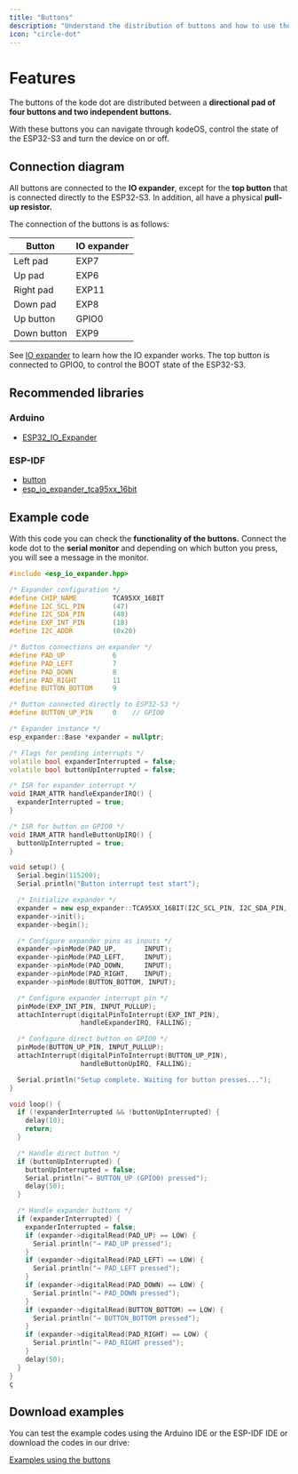 ```yaml
---
title: "Buttons"
description: "Understand the distribution of buttons and how to use them in your projects."
icon: "circle-dot"
---
```


# Features

The buttons of the kode dot are distributed between a **directional pad of four buttons and two independent buttons.** 

With these buttons you can navigate through kodeOS, control the state of the ESP32-S3 and turn the device on or off.

## Connection diagram

All buttons are connected to the **IO expander**, except for the **top button** that is connected directly to the ESP32-S3. In addition, all have a physical **pull-up resistor.**

The connection of the buttons is as follows:

| Button         | IO expander |
| ------------  | ----------------- |
| Left pad      | EXP7              |
| Up pad        | EXP6              |
| Right pad     | EXP11             |
| Down pad     | EXP8              |
| Up button  | GPIO0             |
| Down button   | EXP9              |

<Note>See [IO expander](/en/kode-dot/io-expander) to learn how the IO expander works.</Note>
<Tip>The top button is connected to GPIO0, to control the BOOT state of the ESP32-S3.</Tip>

## Recommended libraries
### Arduino
- [ESP32_IO_Expander](https://github.com/esp-arduino-libs/ESP32_IO_Expander)
### ESP-IDF
- [button](https://components.espressif.com/components/espressif/button)
- [esp_io_expander_tca95xx_16bit](https://components.espressif.com/components/espressif/esp_io_expander_tca95xx_16bit)

## Example code
With this code you can check the **functionality of the buttons.** Connect the kode dot to the **serial monitor** and depending on which button you press, you will see a message in the monitor.

```cpp buttons_check.ino lines icon="microchip"	
#include <esp_io_expander.hpp>

/* Expander configuration */
#define CHIP_NAME         TCA95XX_16BIT
#define I2C_SCL_PIN       (47)
#define I2C_SDA_PIN       (48)
#define EXP_INT_PIN       (18)
#define I2C_ADDR          (0x20)

/* Button connections on expander */
#define PAD_UP            6
#define PAD_LEFT          7
#define PAD_DOWN          8
#define PAD_RIGHT         11
#define BUTTON_BOTTOM     9

/* Button connected directly to ESP32-S3 */
#define BUTTON_UP_PIN     0    // GPIO0

/* Expander instance */
esp_expander::Base *expander = nullptr;

/* Flags for pending interrupts */
volatile bool expanderInterrupted = false;
volatile bool buttonUpInterrupted = false;

/* ISR for expander interrupt */
void IRAM_ATTR handleExpanderIRQ() {
  expanderInterrupted = true;
}

/* ISR for button on GPIO0 */
void IRAM_ATTR handleButtonUpIRQ() {
  buttonUpInterrupted = true;
}

void setup() {
  Serial.begin(115200);
  Serial.println("Button interrupt test start");

  /* Initialize expander */
  expander = new esp_expander::TCA95XX_16BIT(I2C_SCL_PIN, I2C_SDA_PIN, I2C_ADDR);
  expander->init();
  expander->begin();

  /* Configure expander pins as inputs */
  expander->pinMode(PAD_UP,       INPUT);
  expander->pinMode(PAD_LEFT,     INPUT);
  expander->pinMode(PAD_DOWN,     INPUT);
  expander->pinMode(PAD_RIGHT,    INPUT);
  expander->pinMode(BUTTON_BOTTOM, INPUT);

  /* Configure expander interrupt pin */
  pinMode(EXP_INT_PIN, INPUT_PULLUP);
  attachInterrupt(digitalPinToInterrupt(EXP_INT_PIN),
                  handleExpanderIRQ, FALLING);

  /* Configure direct button on GPIO0 */
  pinMode(BUTTON_UP_PIN, INPUT_PULLUP);
  attachInterrupt(digitalPinToInterrupt(BUTTON_UP_PIN),
                  handleButtonUpIRQ, FALLING);

  Serial.println("Setup complete. Waiting for button presses...");
}

void loop() {
  if (!expanderInterrupted && !buttonUpInterrupted) {
    delay(10);
    return;
  }

  /* Handle direct button */
  if (buttonUpInterrupted) {
    buttonUpInterrupted = false;
    Serial.println("→ BUTTON_UP (GPIO0) pressed");
    delay(50);
  }

  /* Handle expander buttons */
  if (expanderInterrupted) {
    expanderInterrupted = false;
    if (expander->digitalRead(PAD_UP) == LOW) {
      Serial.println("→ PAD_UP pressed");
    }
    if (expander->digitalRead(PAD_LEFT) == LOW) {
      Serial.println("→ PAD_LEFT pressed");
    }
    if (expander->digitalRead(PAD_DOWN) == LOW) {
      Serial.println("→ PAD_DOWN pressed");
    }
    if (expander->digitalRead(BUTTON_BOTTOM) == LOW) {
      Serial.println("→ BUTTON_BOTTOM pressed");
    }
    if (expander->digitalRead(PAD_RIGHT) == LOW) {
      Serial.println("→ PAD_RIGHT pressed");
    }
    delay(50);
  }
}
ç
```

## Download examples
You can test the example codes using the Arduino IDE or the ESP-IDF IDE or download the codes in our drive:

[Examples using the buttons](https://drive.google.com/drive/folders/1-K3qP_pf7niBGDafzZQtoZ7c4Zyx9w1W)